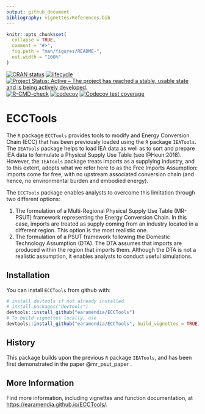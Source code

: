 ```yaml
---
output: github_document
bibliography: vignettes/References.bib
---
```


<!-- README.md is generated from README.Rmd. Please edit the .Rmd file. -->

```r
knitr::opts_chunk$set(
  collapse = TRUE,
  comment = "#>",
  fig.path = "man/figures/README-",
  out.width = "100%"
)
```


<!-- badges: start -->
[![CRAN status](https://www.r-pkg.org/badges/version/ReboundTools)](https://cran.r-project.org/package=ECCTools)
[![lifecycle](https://img.shields.io/badge/lifecycle-experimental-orange.svg)](https://www.tidyverse.org/lifecycle/#experimental)
[![Project Status: Active – The project has reached a stable, usable state and is being actively developed.](https://www.repostatus.org/badges/latest/active.svg)](https://www.repostatus.org/#active)
[![R-CMD-check](https://github.com/earamendia/ECCTools/workflows/R-CMD-check/badge.svg)](https://github.com/earamendia/ECCTools/actions)
[![codecov](https://codecov.io/gh/earamendia/ECCTools/branch/develop/graph/badge.svg?token=IG68VLDYEY)](https://codecov.io/gh/earamendia/ECCTools)
[![Codecov test coverage](https://codecov.io/gh/earamendia/ECCTools/branch/master/graph/badge.svg)](https://codecov.io/gh/earamendia/ECCTools?branch=master)
<!-- badges: end -->


# ECCTools

The `R` package `ECCTools` provides tools to modify and Energy Conversion Chain (ECC) that has been previously loaded using the `R` package `IEATools`. The `IEATools` package helps to load IEA data as well as to sort and prepare IEA data to formulate a Physical Supply Use Table (see @Heun:2018). However, the `IEATools` package treats imports as a supplying industry, and to this extent, adopts what we refer here to as the Free Imports Assumption: imports come for free, with no upstream associated conversion chain (and hence, no environmental burden and embodied energy).

The `ECCTools` package enables analysts to overcome this limitation through two different options:

1. The formulation of a Multi-Regional Physical Supply Use Table (MR-PSUT) framework representing the Energy Conversion Chain. In this case, imports are treated as supply coming from an industry located in a different region. This option is the most realistic one.
2. The formulation of a PSUT framework following the Domestic Technology Assumption (DTA). The DTA assumes that imports are produced within the region that imports them. Although the DTA is not a realistic assumption, it enables analysts to conduct useful simulations.


## Installation

You can install `ECCTools` from github with:

```r
# install devtools if not already installed
# install.packages("devtools")
devtools::install_github("earamendia/ECCTools")
# To build vignettes locally, use
devtools::install_github("earamendia/ECCTools", build_vignettes = TRUE)
```


## History

This package builds upon the previous `R` package `IEATools`, and has been first demonstrated in the paper @mr_psut_paper .


## More Information

Find more information, including vignettes and function documentation, at 
<https://earamendia.github.io/ECCTools/>.

